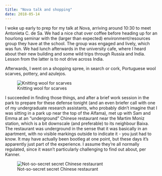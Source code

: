 ```yaml
---
title: "Nova talk and shopping"
date: 2018-05-14
---
```


I woke up early to prep for my talk at Nova, arriving around 10:30 to meet Antonieta C. de Sa. We had a nice chat over coffee before heading up for an hourlong seminar with the (larger than expected) environment/resources group they have at the school. The group was engaged and lively, which was fun. We had lunch afterwards in the university cafe, where I heard about their new building and some wild trips through Russia and India. Lesson from the latter is to not drive across India.

Afterwards, I went on a shopping spree, in search or cork, Portuguese wool scarves, pottery, and azulejos. 

![Knitting wool for scarves](/img/portugal/image35.jpg)

I succeeded in finding those things, and after a brief work session in the park to prepare for these defense tonight (and an even briefer call with one of my undergraduate research assistants, who probably didn’t imagine that I was sitting in a park up near the top of the Alfama), met up with Sam and Emma at an “underground” Chinese restaurant near the Martim Moniz station, which is a bit downscale (and preferable) to its neighbour Baixa. The restaurant was underground in the sense that it was basically in an apartment, with no visible markings outside to indicate it - you just had to know. It may have actually been bootleg at one point, but these days it’s apparently just part of the experience. I assume they’re all normally regulated, since it wasn’t particularly challenging to find out about, per Kanner.

![Not-so-secret secret Chinese restaurant](/img/portugal/image26.jpg)
